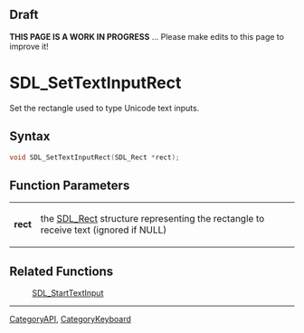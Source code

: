 
== Draft ==


'''THIS PAGE IS A WORK IN PROGRESS''' ... Please make edits to this page to improve it!


= SDL_SetTextInputRect =

Set the rectangle used to type Unicode text inputs.

== Syntax ==

<syntaxhighlight lang='c'>
void SDL_SetTextInputRect(SDL_Rect *rect);
</syntaxhighlight>

== Function Parameters ==

{|
|'''rect'''
|the [[SDL_Rect]] structure representing the rectangle to receive text (ignored if NULL)
|}

== Related Functions ==

:[[SDL_StartTextInput]]

----
[[CategoryAPI]], [[CategoryKeyboard]]


